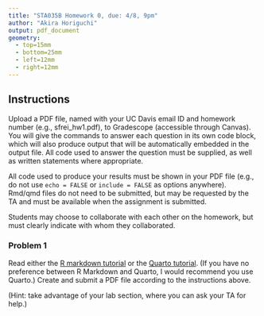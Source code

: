 ```yaml
---
title: "STA035B Homework 0, due: 4/8, 9pm"
author: "Akira Horiguchi"
output: pdf_document
geometry:
  - top=15mm
  - bottom=25mm
  - left=12mm
  - right=12mm
---
```


## Instructions
Upload a PDF file, named with your UC Davis email ID and homework number (e.g., sfrei_hw1.pdf), to Gradescope (accessible through Canvas). You will give the commands to answer each question in its own code block, which will also produce output that will be automatically embedded in the output file.  All code used to answer the question must be supplied, as well as written statements where appropriate. 

All code used to produce your results must be shown in your PDF file (e.g., do not use `echo = FALSE` or `include = FALSE` as options anywhere). Rmd/qmd files do not need to be submitted, but may be requested by the TA and must be available when the assignment is submitted.

Students may choose to collaborate with each other on the homework, but must clearly indicate with whom they collaborated.

\newpage 

### Problem 1

Read either the [R markdown tutorial](https://rmarkdown.rstudio.com/lesson-1.html) or the [Quarto tutorial](https://quarto.org/docs/get-started/hello/rstudio.html). (If you have no preference between R Markdown and Quarto, I would recommend you use Quarto.) Create and submit a PDF file according to the instructions above.

(Hint: take advantage of your lab section, where you can ask your TA for help.)